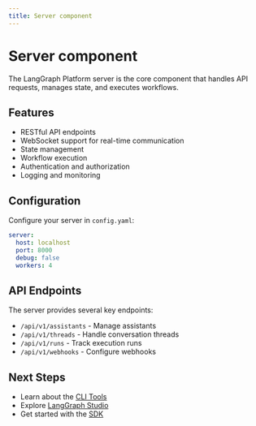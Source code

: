 ```yaml
---
title: Server component
---
```


# Server component

The LangGraph Platform server is the core component that handles API requests, manages state, and executes workflows.

## Features

- RESTful API endpoints
- WebSocket support for real-time communication
- State management
- Workflow execution
- Authentication and authorization
- Logging and monitoring

## Configuration

Configure your server in `config.yaml`:

```yaml
server:
  host: localhost
  port: 8000
  debug: false
  workers: 4
```

## API Endpoints

The server provides several key endpoints:

- `/api/v1/assistants` - Manage assistants
- `/api/v1/threads` - Handle conversation threads
- `/api/v1/runs` - Track execution runs
- `/api/v1/webhooks` - Configure webhooks

## Next Steps

- Learn about the [CLI Tools](/langgraph-platform/components/cli)
- Explore [LangGraph Studio](/langgraph-platform/components/studio)
- Get started with the [SDK](/langgraph-platform/components/sdk) 
